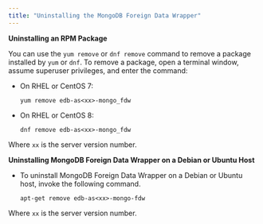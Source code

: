 ```yaml
---
title: "Uninstalling the MongoDB Foreign Data Wrapper"
---
```


<div id="uninstalling_the_mongo_data_adapter" class="registered_link"></div>


**Uninstalling an RPM Package**

You can use the `yum remove` or `dnf remove` command to remove a package installed by `yum` or `dnf`. To remove a package, open a terminal window, assume superuser privileges, and enter the command:

-   On RHEL or CentOS 7:

    `yum remove edb-as<xx>-mongo_fdw`

-   On RHEL or CentOS 8:

    `dnf remove edb-as<xx>-mongo_fdw`

Where `xx` is the server version number.

**Uninstalling MongoDB Foreign Data Wrapper on a Debian or Ubuntu Host**

-   To uninstall MongoDB Foreign Data Wrapper on a Debian or Ubuntu host, invoke the following command.

    `apt-get remove edb-as<xx>-mongo-fdw`

Where `xx` is the server version number.
